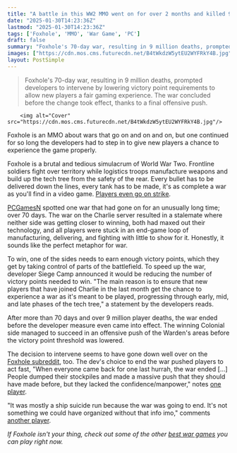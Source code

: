 ```yaml
---
title: "A battle in this WW2 MMO went on for over 2 months and killed 9 million players, so devs stepped in to end it early, only for 'one last hurrah' to win it anyway"
date: "2025-01-30T14:23:36Z"
lastmod: "2025-01-30T14:23:36Z"
tags: ['Foxhole', 'MMO', 'War Game', 'PC']
draft: false
summary: "Foxhole's 70-day war, resulting in 9 million deaths, prompted developers to intervene by lowering victory point requirements to allow new players a fair gaming experience.  The war concluded before the change took effect, thanks to a final offensive push."
images: ["https://cdn.mos.cms.futurecdn.net/B4tWkdzW5ytEU2WYFRkY4B.jpg"]
layout: PostSimple
---
```

> Foxhole's 70-day war, resulting in 9 million deaths, prompted developers to intervene by lowering victory point requirements to allow new players a fair gaming experience.  The war concluded before the change took effect, thanks to a final offensive push.


        <img alt="Cover" src="https://cdn.mos.cms.futurecdn.net/B4tWkdzW5ytEU2WYFRkY4B.jpg"/>
        
Foxhole is an MMO about wars that go on and on and on, but one continued for so long the developers had to step in to give new players a chance to experience the game properly.

Foxhole is a brutal and tedious simulacrum of World War Two. Frontline soldiers fight over territory while logistics troops manufacture weapons and build up the tech tree from the safety of the rear. Every bullet has to be delivered down the lines, every tank has to be made, it's as complete a war as you'll find in a video game. [<u>Players even go on strike</u>](https://www.gamesradar.com/a-group-of-mmo-players-are-threatening-an-in-game-strike-to-fix-issues-with-their-role/).

[<u>PCGamesN</u>](https://www.pcgamesn.com/foxhole/longest-deadliest-war) spotted one war that had gone on for an unusually long time; over 70 days. The war on the Charlie server resulted in a stalemate where neither side was getting closer to winning, both had maxed out their technology, and all players were stuck in an end-game loop of manufacturing, delivering, and fighting with little to show for it. Honestly, it sounds like the perfect metaphor for war.

To win, one of the sides needs to earn enough victory points, which they get by taking control of parts of the battlefield. To speed up the war, developer Siege Camp announced it would be reducing the number of victory points needed to win. "The main reason is to ensure that new players that have joined Charlie in the last month get the chance to experience a war as it's meant to be played, progressing through early, mid, and late phases of the tech tree," a statement by the developers reads.

After more than 70 days and over 9 million player deaths, the war ended before the developer measure even came into effect. The winning Colonial side managed to succeed in an offensive push of the Warden's areas before the victory point threshold was lowered.

The decision to intervene seems to have gone down well over on the [<u>Foxhole subreddit</u>](https://www.reddit.com/r/foxholegame/comments/1icrbcz/the_fact_that_charlie_collies_ended_the_war_by/?utm_source=share&utm_medium=web3x&utm_name=web3xcss&utm_term=1&utm_content=share_button), too. The dev's choice to end the war pushed players to act fast, "When everyone came back for one last hurrah, the war ended [...] People dumped their stockpiles and made a massive push that they should have made before, but they lacked the confidence/manpower," notes [one player](https://www.reddit.com/r/foxholegame/comments/1icrbcz/comment/m9sysd0/?utm_source=share&utm_medium=web3x&utm_name=web3xcss&utm_term=1&utm_content=share_button).

"It was mostly a ship suicide run because the war was going to end. It's not something we could have organized without that info imo," comments [another player](https://www.reddit.com/r/foxholegame/comments/1icrbcz/comment/m9sysd0/?utm_source=share&utm_medium=web3x&utm_name=web3xcss&utm_term=1&utm_content=share_button).

*If Foxhole isn't your thing, check out some of the other *[<u><em>best war games</em></u>](https://www.gamesradar.com/best-war-games/)* you can play right now.*
        